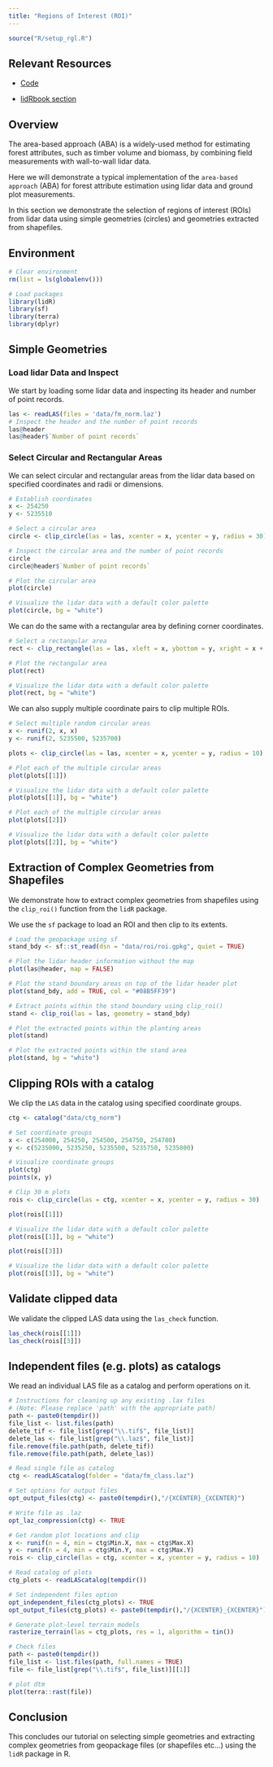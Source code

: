 ```yaml
---
title: "Regions of Interest (ROI)"
---
```


```r
source("R/setup_rgl.R")
```

## Relevant Resources

-   [Code](https://github.com/liamirwin/SL25_lidRtutorial/blob/main/R/06_roi.R)

-   [lidRbook section](https://r-lidar.github.io/lidRbook/modelling.html)

## Overview

The area-based approach (ABA) is a widely-used method for estimating forest attributes, such as timber volume and biomass, by combining field measurements with wall-to-wall lidar data.

Here we will demonstrate a typical implementation of the `area-based approach` (ABA) for forest attribute estimation using lidar data and ground plot measurements.

In this section we demonstrate the selection of regions of interest (ROIs) from lidar data using simple geometries (circles) and geometries extracted from shapefiles.

## Environment

```r
# Clear environment
rm(list = ls(globalenv()))

# Load packages
library(lidR)
library(sf)
library(terra)
library(dplyr)
```

## Simple Geometries

### Load lidar Data and Inspect

We start by loading some lidar data and inspecting its header and number of point records.

```r
las <- readLAS(files = 'data/fm_norm.laz')
# Inspect the header and the number of point records
las@header
las@header$`Number of point records`
```

### Select Circular and Rectangular Areas

We can select circular and rectangular areas from the lidar data based on specified coordinates and radii or dimensions.

```r
# Establish coordinates
x <- 254250
y <- 5235510

# Select a circular area
circle <- clip_circle(las = las, xcenter = x, ycenter = y, radius = 30)

# Inspect the circular area and the number of point records
circle
circle@header$`Number of point records`
```

``` r
# Plot the circular area
plot(circle)
```

```r
# Visualize the lidar data with a default color palette
plot(circle, bg = "white")
```

We can do the same with a rectangular area by defining corner coordinates.

```r
# Select a rectangular area
rect <- clip_rectangle(las = las, xleft = x, ybottom = y, xright = x + 40, ytop = y + 30)
```

``` r
# Plot the rectangular area
plot(rect)
```

```r
# Visualize the lidar data with a default color palette
plot(rect, bg = "white")
```

We can also supply multiple coordinate pairs to clip multiple ROIs.

```r
# Select multiple random circular areas
x <- runif(2, x, x)
y <- runif(2, 5235500, 5235700)

plots <- clip_circle(las = las, xcenter = x, ycenter = y, radius = 10)
```

``` r
# Plot each of the multiple circular areas
plot(plots[[1]])
```

```r
# Visualize the lidar data with a default color palette
plot(plots[[1]], bg = "white")
```

``` r
# Plot each of the multiple circular areas
plot(plots[[2]])
```

```r
# Visualize the lidar data with a default color palette
plot(plots[[2]], bg = "white")
```

## Extraction of Complex Geometries from Shapefiles

We demonstrate how to extract complex geometries from shapefiles using the `clip_roi()` function from the `lidR` package.

We use the `sf` package to load an ROI and then clip to its extents.

```r
# Load the geopackage using sf
stand_bdy <- sf::st_read(dsn = "data/roi/roi.gpkg", quiet = TRUE)

# Plot the lidar header information without the map
plot(las@header, map = FALSE)

# Plot the stand boundary areas on top of the lidar header plot
plot(stand_bdy, add = TRUE, col = "#08B5FF39")

# Extract points within the stand boundary using clip_roi()
stand <- clip_roi(las = las, geometry = stand_bdy)
```

``` r
# Plot the extracted points within the planting areas
plot(stand)
```

```r
# Plot the extracted points within the stand area
plot(stand, bg = "white")
```

## Clipping ROIs with a catalog

We clip the `LAS` data in the catalog using specified coordinate groups.

```r

ctg <- catalog("data/ctg_norm")

# Set coordinate groups
x <- c(254000, 254250, 254500, 254750, 254780)
y <- c(5235000, 5235250, 5235500, 5235750, 5235800)

# Visualize coordinate groups
plot(ctg)
points(x, y)

# Clip 30 m plots
rois <- clip_circle(las = ctg, xcenter = x, ycenter = y, radius = 30)
```

``` r
plot(rois[[1]])
```

```r
# Visualize the lidar data with a default color palette
plot(rois[[1]], bg = "white")
```

``` r
plot(rois[[3]])
```

```r
# Visualize the lidar data with a default color palette
plot(rois[[3]], bg = "white")
```

## Validate clipped data

We validate the clipped LAS data using the `las_check` function.

```r
las_check(rois[[1]])
las_check(rois[[3]])
```

## Independent files (e.g. plots) as catalogs

We read an individual LAS file as a catalog and perform operations on it.

```r
# Instructions for cleaning up any existing .lax files
# (Note: Please replace 'path' with the appropriate path)
path <- paste0(tempdir())
file_list <- list.files(path)
delete_tif <- file_list[grep("\\.tif$", file_list)]
delete_las <- file_list[grep("\\.laz$", file_list)]
file.remove(file.path(path, delete_tif))
file.remove(file.path(path, delete_las))
```

```r
# Read single file as catalog
ctg <- readLAScatalog(folder = "data/fm_class.laz")

# Set options for output files
opt_output_files(ctg) <- paste0(tempdir(),"/{XCENTER}_{XCENTER}")

# Write file as .laz
opt_laz_compression(ctg) <- TRUE

# Get random plot locations and clip
x <- runif(n = 4, min = ctg$Min.X, max = ctg$Max.X)
y <- runif(n = 4, min = ctg$Min.Y, max = ctg$Max.Y)
rois <- clip_circle(las = ctg, xcenter = x, ycenter = y, radius = 10)
```

```r
# Read catalog of plots
ctg_plots <- readLAScatalog(tempdir())

# Set independent files option
opt_independent_files(ctg_plots) <- TRUE
opt_output_files(ctg_plots) <- paste0(tempdir(),"/{XCENTER}_{XCENTER}")

# Generate plot-level terrain models
rasterize_terrain(las = ctg_plots, res = 1, algorithm = tin())
```

```r
# Check files
path <- paste0(tempdir())
file_list <- list.files(path, full.names = TRUE)
file <- file_list[grep("\\.tif$", file_list)][[1]]

# plot dtm
plot(terra::rast(file))
```

## Conclusion

This concludes our tutorial on selecting simple geometries and extracting complex geometries from geopackage files (or shapefiles etc...) using the `lidR` package in R.
